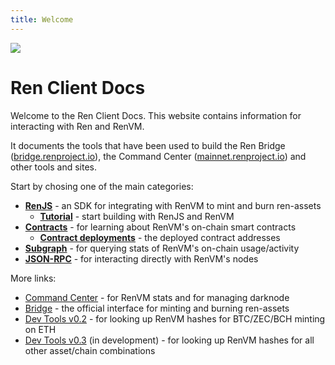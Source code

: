 ```yaml
---
title: Welcome
---
```


<div style={{ display: "flex", alignItems: "center", marginBottom: "20px" }}>
  <img src="/ren-client-docs/img/logo.svg" style={{ width: "3rem" }} />
  <h1 style={{ margin: "0" }}>Ren Client Docs</h1>
</div>

Welcome to the Ren Client Docs. This website contains information for interacting with Ren and RenVM.

It documents the tools that have been used to build the Ren Bridge ([bridge.renproject.io](https://bridge.renproject.io)), the Command Center ([mainnet.renproject.io](https://mainnet.renproject.io)) and other tools and sites.

Start by chosing one of the main categories:

- [**RenJS**](/ren-js) - an SDK for integrating with RenVM to mint and burn ren-assets
  - [**Tutorial**](/ren-js/tutorial/overview) - start building with RenJS and RenVM
- [**Contracts**](/contracts) - for learning about RenVM's on-chain smart contracts
  - [**Contract deployments**](/contracts/deployments) - the deployed contract addresses
- [**Subgraph**](/subgraph) - for querying stats of RenVM's on-chain usage/activity
- [**JSON-RPC**](/api) - for interacting directly with RenVM's nodes

More links:

- [Command Center](https://mainnet.renproject.io) - for RenVM stats and for managing darknode
- [Bridge](https://bridge.renproject.io) - the official interface for minting and burning ren-assets
- [Dev Tools v0.2](https://renproject.github.io/dev-tools) - for looking up RenVM hashes for BTC/ZEC/BCH minting on ETH
- [Dev Tools v0.3](https://renproject.github.io/dev-tools-v0.3/) (in development) - for looking up RenVM hashes for all other asset/chain combinations
